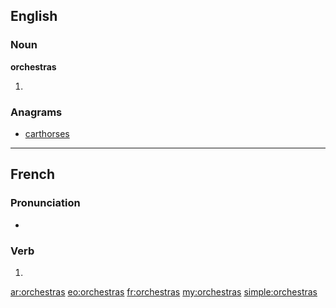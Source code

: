 ==English==

===Noun===
'''orchestras'''

# {{plural of|[[orchestra]]}}

===Anagrams===
* [[carthorses#English|carthorses]]

----

==French==

===Pronunciation===
* {{IPA|lang=fr|/ɔʁ.kɛs.tʁa/}}

===Verb===
{{fr-verb-form}}

# {{conjugation of|orchestrer||2|s|[[past historic]]|lang=fr}}

[[ar:orchestras]]
[[eo:orchestras]]
[[fr:orchestras]]
[[my:orchestras]]
[[simple:orchestras]]
